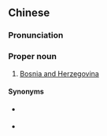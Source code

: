 ==Chinese==
{{zh-forms|s=波士尼亚与赫塞哥维纳|type=415}}

===Pronunciation===
{{zh-pron
|m=Bōshìní亞 yǔ Hèsègēwéinà
|c=bo1 si6 nei4 aa3 jyu5 haak1 sak1 go1 wai4 naap6
|cat=pn
}}

===Proper noun===
{{zh-proper noun}}

# {{lb|zh|Taiwan}} [[Bosnia and Herzegovina]]

====Synonyms====
* {{qualifier|Mainland China}} {{zh-l|波斯尼亞和黑塞哥維那}}
* {{zh-l|波黑}}

{{zh-cat|Countries}}